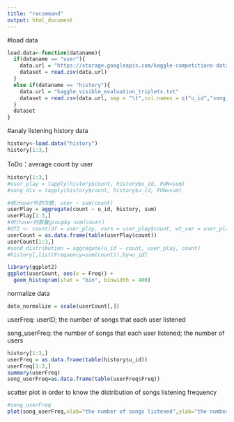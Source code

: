```yaml
---
title: "recommand"
output: html_document
---
```

#load data
```r
load.data<-function(dataname){
  if(dataname == "user"){
    data.url = "https://storage.googleapis.com/kaggle-competitions-data/kaggle/2799/kaggle_songs.txt?GoogleAccessId=web-data@kaggle-161607.iam.gserviceaccount.com&Expires=1523403965&Signature=kOJWUWDXixFmhcRroGr9CNzdVci%2B7NAoCXcQEEJBFVgxqEwjY9hU6jl7iR1fMAUZQOsU%2B35XthMm4cBPU%2FGa0x7IM9ZgbqjwB1svwoRJ8nsyDnanIpRJZUvcviKajl0KIWlknnXE8M0H0DwOxgdQ8Up5MEG9icuDMb3A3OYjNpe8IqufTUfJTVDoL%2BFq0jqbQ%2BsBy%2Bkq25uP3hR3fNVeIk8BLC9mMZS7NAM7%2FoEVOKG0MTHdFOdvuR5XPcJhShDXG%2FiP1691I9ZtPbG0hcEnUpmj9Fi40Z4nLqkcNELqxvQNMJbVfDIZJEIa6Pl4IkIr6s%2FoGVvT6EvkDTOvya1mA%3D%3D"
    dataset = read.csv(data.url)
  }
  else if(dataname == "history"){
    data.url = "kaggle_visible_evaluation_triplets.txt"
    dataset = read.csv(data.url, sep = "\t",col.names = c("u_id","song_id","count"))
  }
  dataset
}
```
#analy listening history data
```r
history<-load.data("history")
history[1:3,]
```
ToDo：average count by user
```r
history[1:3,]
#user_play = tapply(history$count, history$u_id, FUN=sum)
#song_dis = tapply(history$count, history$u_id, FUN=sum)

#统计user听的次数, user ~ sum(count)
userPlay = aggregate(count ~ u_id, history, sum)
userPlay[1:3,]
#统计user的数量groupby sum(count)
#df2 <- count(df = user_play, vars = user_play$count, wt_var = user_play$u_id)
userCount = as.data.frame(table(userPlay$count))
userCount[1:3,]
#sond_distribution = aggregate(u_id ~ count, user_play, count)
#history[,list(Frequency=sum(count)),by=u_id]
```
```r
library(ggplot2)
ggplot(userCount, aes(x = Freq)) +
  geom_histogram(stat = "bin", binwidth = 400)
```
normalize data
```r
data_normalize = scale(userCount[,])
```

userFreq:
userID; the number of songs that each user listened

song_userFreq:
the number of songs that each user listened; the number of users
```r
history[1:3,]
userFreq = as.data.frame(table(history$u_id))
userFreq[1:3,]
summary(userFreq)
song_userFreq=as.data.frame(table(userFreq$Freq))
```
scatter plot
in order to know the distribution of songs listening frequency
```r
#song_userFreq
plot(song_userFreq,xlab="the number of songs listened",ylab="the number of user")
```
```r

```

